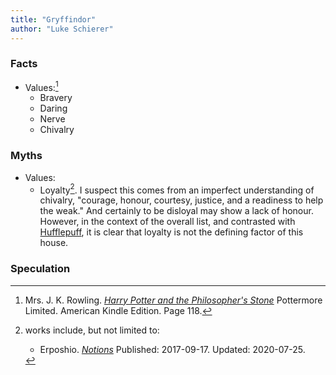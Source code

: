 ```yaml
---
title: "Gryffindor"
author: "Luke Schierer"
---
```


### Facts

* Values:[^221221-1] 
  * Bravery
  * Daring
  * Nerve
  * Chivalry

[^221221-1]: Mrs. J. K. Rowling. _[Harry Potter and the Philosopher's Stone][]_
    Pottermore Limited. American Kindle Edition. Page 118. 

[Harry Potter and the Philosopher's Stone]: https://www.librarything.com/work/5403381/book/225886281

### Myths

* Values:
  * Loyalty[^221221-2].  I suspect this comes from an imperfect understanding
    of chivalry, "courage, honour, courtesy, justice, and a readiness to help
    the weak."  And certainly to be disloyal may show a lack of honour.
    However, in the context of the overall list, and contrasted with
    [Hufflepuff][], it is clear that loyalty is not the defining factor of this
    house.

[Hufflepuff]: <hufflepuff>

[^221221-2]: works include, but not limited to:
    * Erposhio. _[Notions](https://www.fanfiction.net/s/12670758)_
      Published: 2017-09-17. Updated: 2020-07-25. 

### Speculation
